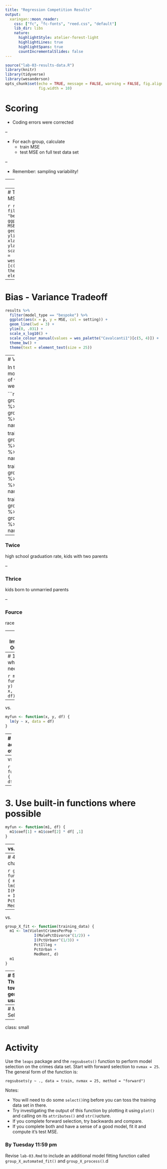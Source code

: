 ```yaml
---
title: "Regression Competition Results"
output:
  xaringan::moon_reader:
    css: ["fc", "fc-fonts", "reed.css", "default"]
    lib_dir: libs
    nature:
      highlightStyle: atelier-forest-light
      highlightLines: true
      highlightSpans: true
      countIncrementalSlides: false
---
```


```r
source("lab-03-results-data.R")
library(knitr)
library(tidyverse)
library(wesanderson)
opts_chunk$set(echo = TRUE, message = FALSE, warning = FALSE, fig.align = "center",
               fig.width = 10)
```

# Scoring 

- Coding errors were corrected

--

- For each group, calculate
    - train MSE
    - test MSE on full test data set
    
--

- Remember: sampling variability!
    

---
# Training MSE

```r
group_ranks <- results %>%
  filter(model_type == "bespoke",
         setting == "test") %>%
  arrange(MSE) %>%
  pull(group)

results  <- results %>%
  mutate(group = factor(group, 
                        levels = group_ranks))

results %>%
  filter(model_type == "bespoke",
         setting == "train") %>%
  ggplot(aes(x = group, y = MSE, col = setting)) + 
  geom_point(size = 5) +
  ylim(0, .031) +
  xlab("Group") + 
  ylab("MSE") + 
  scale_colour_manual(values = wes_palette("Cavalcanti1")[4]) +
  theme_bw() +
  theme(text = element_text(size = 25))
```


---
# Training MSE + Testing MSE

```r
results %>%
  filter(model_type == "bespoke") %>%
  ggplot(aes(x = group, y = MSE, col = setting)) + 
  geom_point(size = 5) +
  ylim(0, .031) +
  xlab("Group") + 
  ylab("MSE") + 
  scale_colour_manual(values = wes_palette("Cavalcanti1")[c(5, 4)]) +
  theme_bw() +
  theme(text = element_text(size = 25))
```


---
# Bias - Variance Tradeoff

```r
results %>%
  filter(model_type == "bespoke") %>%
  ggplot(aes(x = p, y = MSE, col = setting)) +
  geom_line(lwd = 3) +
  ylim(0, .031) +
  scale_x_log10() + 
  scale_colour_manual(values = wes_palette("Cavalcanti1")[c(5, 4)]) +
  theme_bw() +
  theme(text = element_text(size = 25))
```


---
# Variable usage

In the top 4 models, the types of variables used were  . . .

```r
train %>%
  group_A_process() %>%
  group_A_fit() %>%
  coef() %>%
  names()

train %>%
  group_I_process() %>%
  group_I_fit() %>%
  coef() %>%
  names()

train %>%
  group_E_process() %>%
  group_E_fit() %>%
  coef() %>%
  names()

train %>%
  group_B_process() %>%
  group_B_fit() %>%
  coef() %>%
  names()
```

--

### Twice
high school graduation rate, kids with two parents

--

### Thrice
kids born to unmarried parents

--

### Fource
race

---
# Improving Our Code

---
# 1. Pass in what you need

```r
myfun <- function(x, y) {
  lm(y ~ x, data = df)
}
```

--
vs.

```r
myfun <- function(x, y, df) {
  lm(y ~ x, data = df)
}
```


---
# 2. Take advantage of lm()

```r
myfun <- function(df) {
  lm(df$y ~ df$x)
}
```

--
vs.

```r
myfun <- function(df) {
  lm(y ~ x, df)
}
```


---
# 3. Use built-in functions where possible

```r
myfun <- function(m1, df) {
  m1$coef[1] + m1$coef[2] * df[ ,1]
}
```

--
vs.

```r
myfun <- function(m1, df) {
  predict(m1, df)
}
```


---
# 4. Keep things tidy (80 character per line)

```r
group_X_fit <- function(training_data) {
  m1 <- lm(ViolentCrimesPerPop~ I(MalePctDivorce^(1/2)) + I(PctUrbanr^(1/3)) + PctIlleg + 
             PctUrban + MedRent, d)
  m1
}
```

--
vs.

```r
group_X_fit <- function(training_data) {
  m1 <- lm(ViolentCrimesPerPop ~ 
             I(MalePctDivorce^(1/2)) + 
             I(PctUrbanr^(1/3)) + 
             PctIlleg + 
             PctUrban + 
             MedRent, d)
  m1
}
```


---
# 5. Think towards general usage

```r
myfun <- function(m1, df) {
  mean((df$response - predict(m1))^2)
}
```

vs.

```r
myfun <- function(m1, df) {
  mean((df$response - predict(m1, df))^2)
}
```




---
# Model Selection


---
class: small

# Activity

Use the `leaps` package and the `regsubsets()` function to perform model selection on the crimes data set. Start with forward selection to `nvmax = 25`. The general form of the function is:

```
regsubsets(y ~ ., data = train, nvmax = 25, method = "forward")
```

Notes:

- You will need to do some `select()`ing before you can toss the training data set in there.
- Try investigating the output of this function by plotting it using `plot()` and calling on its `attributes()` and `str()`ucture.
- If you complete forward selection, try backwards and compare.
- If you complete both and have a sense of a good model, fit it and compute it's test MSE.


### By Tuesday 11:59 pm

Revise `lab-03.Rmd` to include an additional model fitting function called `group_X_automated_fit()` and `group_X_process()`.d